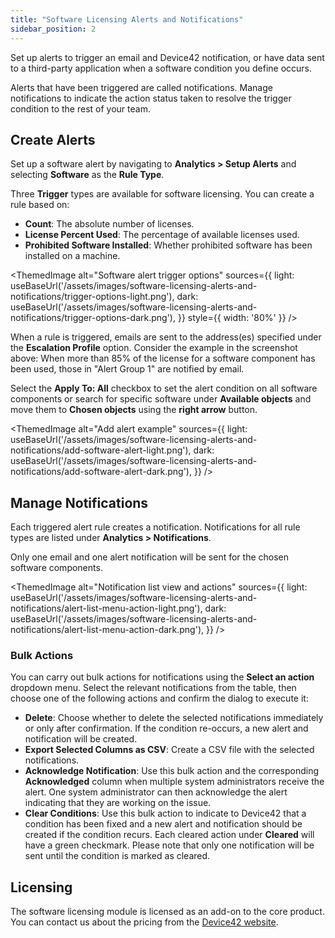 ```yaml
---
title: "Software Licensing Alerts and Notifications"
sidebar_position: 2
---
```



Set up alerts to trigger an email and Device42 notification, or have data sent to a third-party application when a software condition you define occurs.

Alerts that have been triggered are called notifications. Manage notifications to indicate the action status taken to resolve the trigger condition to the rest of your team.

## Create Alerts

Set up a software alert by navigating to **Analytics > Setup Alerts** and selecting **Software** as the **Rule Type**.

Three **Trigger** types are available for software licensing. You can create a rule based on:

- **Count**: The absolute number of licenses.
- **License Percent Used**: The percentage of available licenses used.
- **Prohibited Software Installed**: Whether prohibited software has been installed on a machine.

<ThemedImage
  alt="Software alert trigger options"
  sources={{
    light: useBaseUrl('/assets/images/software-licensing-alerts-and-notifications/trigger-options-light.png'),
    dark: useBaseUrl('/assets/images/software-licensing-alerts-and-notifications/trigger-options-dark.png'),
  }}
  style={{ width: '80%' }} 
/>

When a rule is triggered, emails are sent to the address(es) specified under the **Escalation Profile** option. Consider the example in the screenshot above: When more than 85% of the license for a software component has been used, those in "Alert Group 1" are notified by email.

Select the **Apply To: All** checkbox to set the alert condition on all software components or search for specific software under **Available objects** and move them to **Chosen objects** using the **right arrow** button.

<ThemedImage
  alt="Add alert example"
  sources={{
    light: useBaseUrl('/assets/images/software-licensing-alerts-and-notifications/add-software-alert-light.png'),
    dark: useBaseUrl('/assets/images/software-licensing-alerts-and-notifications/add-software-alert-dark.png'),
  }}
/>

## Manage Notifications  

Each triggered alert rule creates a notification. Notifications for all rule types are listed under **Analytics > Notifications**.

Only one email and one alert notification will be sent for the chosen software components.

<ThemedImage
  alt="Notification list view and actions"
  sources={{
    light: useBaseUrl('/assets/images/software-licensing-alerts-and-notifications/alert-list-menu-action-light.png'),
    dark: useBaseUrl('/assets/images/software-licensing-alerts-and-notifications/alert-list-menu-action-dark.png'),
  }}
/>

### Bulk Actions

You can carry out bulk actions for notifications using the **Select an action** dropdown menu. Select the relevant notifications from the table, then choose one of the following actions and confirm the dialog to execute it:

- **Delete**: Choose whether to delete the selected notifications immediately or only after confirmation. If the condition re-occurs, a new alert and notification will be created.
- **Export Selected Columns as CSV**: Create a CSV file with the selected notifications.
- **Acknowledge Notification**: Use this bulk action and the corresponding **Acknowledged** column when multiple system administrators receive the alert. One system administrator can then acknowledge the alert indicating that they are working on the issue.
- **Clear Conditions**: Use this bulk action to indicate to Device42 that a condition has been fixed and a new alert and notification should be created if the condition recurs. Each cleared action under **Cleared** will have a green checkmark. Please note that only one notification will be sent until the condition is marked as cleared.

## Licensing

The software licensing module is licensed as an add-on to the core product. You can contact us about the pricing from the [Device42 website](https://www.device42.com/contact/).
